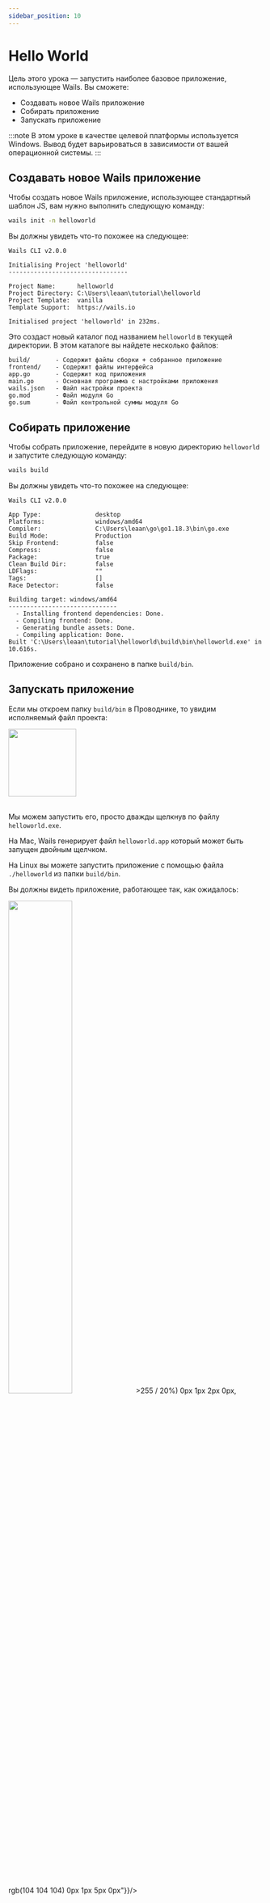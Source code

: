 ```yaml
---
sidebar_position: 10
---
```


# Hello World

Цель этого урока — запустить наиболее базовое приложение, использующее Wails. Вы сможете:

  - Создавать новое Wails приложение
  - Собирать приложение
  - Запускать приложение

:::note
В этом уроке в качестве целевой платформы используется Windows. Вывод будет варьироваться в
зависимости от вашей операционной системы.
:::

## Создавать новое Wails приложение

Чтобы создать новое Wails приложение, использующее стандартный шаблон JS, вам нужно выполнить следующую команду:

```bash
wails init -n helloworld
```

Вы должны увидеть что-то похожее на следующее:

```
Wails CLI v2.0.0

Initialising Project 'helloworld'
---------------------------------

Project Name:      helloworld
Project Directory: C:\Users\leaan\tutorial\helloworld
Project Template:  vanilla
Template Support:  https://wails.io

Initialised project 'helloworld' in 232ms.
```

Это создаст новый каталог под названием `helloworld` в текущей директории. В этом каталоге вы найдете несколько файлов:

```
build/       - Содержит файлы сборки + собранное приложение
frontend/    - Содержит файлы интерфейса
app.go       - Содержит код приложения
main.go      - Основная программа с настройками приложения
wails.json   - Файл настройки проекта
go.mod       - Файл модуля Go
go.sum       - Файл контрольной суммы модуля Go
```

## Собирать приложение

Чтобы собрать приложение, перейдите в новую директорию `helloworld` и запустите следующую команду:

```bash
wails build
```

Вы должны увидеть что-то похожее на следующее:

```
Wails CLI v2.0.0

App Type:               desktop
Platforms:              windows/amd64
Compiler:               C:\Users\leaan\go\go1.18.3\bin\go.exe
Build Mode:             Production
Skip Frontend:          false
Compress:               false
Package:                true
Clean Build Dir:        false
LDFlags:                ""
Tags:                   []
Race Detector:          false

Building target: windows/amd64
------------------------------
  - Installing frontend dependencies: Done.
  - Compiling frontend: Done.
  - Generating bundle assets: Done.
  - Compiling application: Done.
Built 'C:\Users\leaan\tutorial\helloworld\build\bin\helloworld.exe' in 10.616s.
```

Приложение собрано и сохранено в папке `build/bin`.

## Запускать приложение

Если мы откроем папку `build/bin` в Проводнике, то увидим исполняемый файл проекта:

<div class="text--center">
    <img src="/img/helloworld-app-icon.png" width="134px"/>
</div>

<br/>

Мы можем запустить его, просто дважды щелкнув по файлу `helloworld.exe`.

На Mac, Wails генерирует файл `helloworld.app` который может быть запущен двойным щелчком.

На Linux вы можете запустить приложение с помощью файла `./helloworld` из папки `build/bin`.

Вы должны видеть приложение, работающее так, как ожидалось:

<div class="text--center">
    <img src="/img/windows-default-app.png" width="50%"
         style={{"box-shadow": "rgb(255 255>>255 / 20%) 0px 1px 2px 0px, rgb(104 104 104) 0px 1px 5px 0px"}}/>
</div>
<br/>
